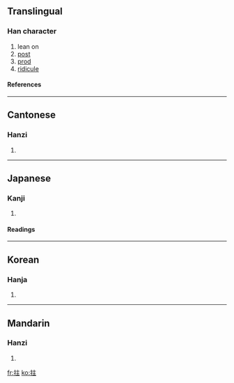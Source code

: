 ==Translingual==
===Han character===
{{Han char|rn=64|rad=手|as=05|sn=8|four=5001<sub>4</sub>|canj=手卜土 (QYG)}}
# lean on
# [[post]]
# [[prod]]
# [[ridicule]]
====References====
{{Han ref|kx=0424.180|dkj=11940|dj=0772.140|hdz=31857.010|uh=62C4|ud=25284|bh=A9D6|bd=43478}}
----
==Cantonese==
===Hanzi===
{{yue-hanzi|jyut=|y=jyu2}}
# {{defn|Cantonese}}
----
==Japanese==
===Kanji===
{{ja-kanji|grade=|rs=手05}}
# {{defn|Japanese}} 
====Readings====
{{ja-readings|on=[[ちゅ]] (chu)|kun=[[あげる]] (ageru)}}
----
==Korean==
===Hanja===
{{ko-hanja|hangeul=주|eumhun=|rv=ju|mr=chu|y=cwu}}
# {{defn|Korean}}
----
==Mandarin==
===Hanzi===
{{cmn-hanzi|pin=[[dān]] (dan1), [[dǎn]] (dan3), [[qiè]] (qie4), [[zhǔ]] (zhu3)|wg=tan<sup>1</sup>, tan<sup>3</sup>, ch'ieh<sup>4</sup>, chu<sup>3</sup>}}
# {{defn|Mandarin}}

[[fr:拄]]
[[ko:拄]]